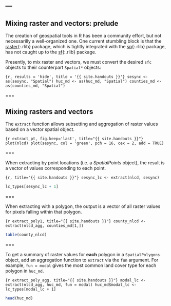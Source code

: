---
---

## Mixing raster and vectors: prelude

The creation of geospatial tools in R has been a community effort, but not necessarilly a well-organized one. One current stumbling block is that the [raster](){:.rlib} package, which is tightly integrated with the [sp](){:.rlib} package, has not caught up to the [sf](){:.rlib} package.

Presently, to mix raster and vectors, we must convert the desired `sfc` objects to their counterpart `Spatial*` objects:

```{r, results = 'hide', title = '{{ site.handouts }}'}
sesync <- as(sesync, "Spatial")
huc_md <- as(huc_md, "Spatial")
counties_md <- as(counties_md, "Spatial")
```

===

## Mixing rasters and vectors

The `extract` function allows subsetting and aggregation of raster values based on a vector spatial object.

```{r extract_pt, fig.keep='last', title="{{ site.handouts }}"}
plot(nlcd)
plot(sesync, col = 'green', pch = 16, cex = 2, add = TRUE)
```

===

When extracting by point locations (i.e. a *SpatialPoints* object), the result is a vector of values corresponding to each point.

```{r, title="{{ site.handouts }}"}
sesync_lc <- extract(nlcd, sesync)
```

```r
lc_types[sesync_lc + 1]
```

===

When extracting with a polygon, the output is a vector of all raster values for pixels falling within that polygon.

```{r extract_poly1, title="{{ site.handouts }}"}
county_nlcd <- extract(nlcd_agg, counties_md[1,])
```

```r
table(county_nlcd)
```

===

To get a summary of raster values for **each** polygon in a `SpatialPolygons` object, add an aggregation function to `extract` via the `fun` argument. For example, `fun = modal` gives the most common land cover type for each polygon in `huc_md`.

```{r extract_poly_agg, title="{{ site.handouts }}"}
modal_lc <- extract(nlcd_agg, huc_md, fun = modal)
huc_md$modal_lc <- lc_types[modal_lc + 1]
```

```r
head(huc_md)
```
